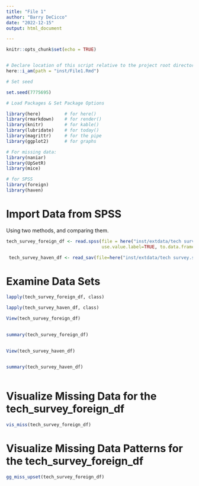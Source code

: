 ```yaml
---
title: "File 1"
author: "Barry DeCicco"
date: "2022-12-15"
output: html_document

---
```


```r
knitr::opts_chunk$set(echo = TRUE)


# Declare location of this script relative to the project root directory.
here::i_am(path = "inst/File1.Rmd")

# Set seed

set.seed(7775695)

```

```r
# Load Packages & Set Package Options

library(here)         # for here()
library(rmarkdown)    # for render()
library(knitr)        # for kable()
library(lubridate)    # for today()
library(magrittr)     # for the pipe
library(ggplot2)      # for graphs

# For missing data:
library(naniar)
library(UpSetR)
library(mice)

# for SPSS
library(foreign)
library(haven)
```


# Import Data from SPSS 

Using two methods, and comparing them.


```r

tech_survey_foreign_df <- read.spss(file = here("inst/extdata/tech survey.sav"), 
                                    use.value.label=TRUE, to.data.frame=TRUE) 

```

```r
 tech_survey_haven_df <- read_sav(file=here("inst/extdata/tech survey.sav"))


```

# Examine Data Sets

```r


lapply(tech_survey_foreign_df, class)

```



```r


lapply(tech_survey_haven_df, class)

```


```r


View(tech_survey_foreign_df)
     

```


```r


summary(tech_survey_foreign_df)
     

```



```r


View(tech_survey_haven_df)
     

```


```r


summary(tech_survey_haven_df)
     

```


# Visualize Missing Data for the tech_survey_foreign_df

```r

vis_miss(tech_survey_foreign_df)

```



# Visualize Missing Data Patterns for the tech_survey_foreign_df

```r

gg_miss_upset(tech_survey_foreign_df)


```











